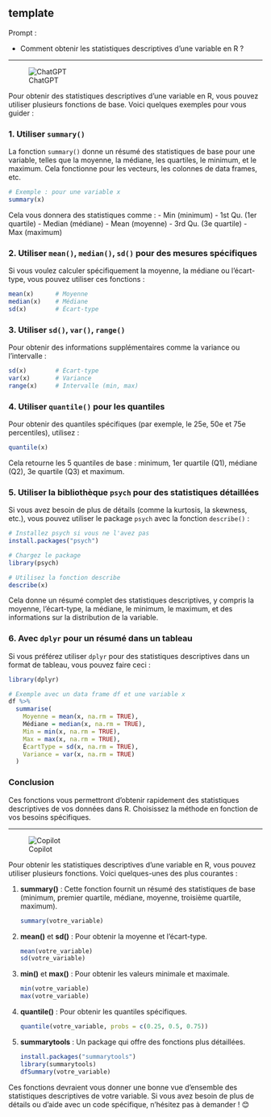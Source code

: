 ## template

::: {.callout-note appearance="simple"}
Prompt : 

* Comment obtenir les statistiques descriptives d'une variable en R ?


:::

----

![ChatGPT](../img/ChatGPT.PNG)

Pour obtenir des statistiques descriptives d'une variable en R, vous pouvez utiliser plusieurs fonctions de base. Voici quelques exemples pour vous guider :

### 1. **Utiliser `summary()`**

La fonction `summary()` donne un résumé des statistiques de base pour une variable, telles que la moyenne, la médiane, les quartiles, le minimum, et le maximum. Cela fonctionne pour les vecteurs, les colonnes de data frames, etc.

```R
# Exemple : pour une variable x
summary(x)
```

Cela vous donnera des statistiques comme :
- Min (minimum)
- 1st Qu. (1er quartile)
- Median (médiane)
- Mean (moyenne)
- 3rd Qu. (3e quartile)
- Max (maximum)

### 2. **Utiliser `mean()`, `median()`, `sd()` pour des mesures spécifiques**

Si vous voulez calculer spécifiquement la moyenne, la médiane ou l'écart-type, vous pouvez utiliser ces fonctions :

```R
mean(x)      # Moyenne
median(x)    # Médiane
sd(x)        # Écart-type
```

### 3. **Utiliser `sd()`, `var()`, `range()`**

Pour obtenir des informations supplémentaires comme la variance ou l'intervalle :

```R
sd(x)        # Écart-type
var(x)       # Variance
range(x)     # Intervalle (min, max)
```

### 4. **Utiliser `quantile()` pour les quantiles**

Pour obtenir des quantiles spécifiques (par exemple, le 25e, 50e et 75e percentiles), utilisez :

```R
quantile(x)
```

Cela retourne les 5 quantiles de base : minimum, 1er quartile (Q1), médiane (Q2), 3e quartile (Q3) et maximum.

### 5. **Utiliser la bibliothèque `psych` pour des statistiques détaillées**

Si vous avez besoin de plus de détails (comme la kurtosis, la skewness, etc.), vous pouvez utiliser le package `psych` avec la fonction `describe()` :

```R
# Installez psych si vous ne l'avez pas
install.packages("psych")

# Chargez le package
library(psych)

# Utilisez la fonction describe
describe(x)
```

Cela donne un résumé complet des statistiques descriptives, y compris la moyenne, l'écart-type, la médiane, le minimum, le maximum, et des informations sur la distribution de la variable.

### 6. **Avec `dplyr` pour un résumé dans un tableau**

Si vous préférez utiliser `dplyr` pour des statistiques descriptives dans un format de tableau, vous pouvez faire ceci :

```R
library(dplyr)

# Exemple avec un data frame df et une variable x
df %>%
  summarise(
    Moyenne = mean(x, na.rm = TRUE),
    Médiane = median(x, na.rm = TRUE),
    Min = min(x, na.rm = TRUE),
    Max = max(x, na.rm = TRUE),
    ÉcartType = sd(x, na.rm = TRUE),
    Variance = var(x, na.rm = TRUE)
  )
```

### Conclusion

Ces fonctions vous permettront d'obtenir rapidement des statistiques descriptives de vos données dans R. Choisissez la méthode en fonction de vos besoins spécifiques.

----

![Copilot](../img/copilot.PNG)

Pour obtenir les statistiques descriptives d'une variable en R, vous pouvez utiliser plusieurs fonctions. Voici quelques-unes des plus courantes :

1. **summary()** : Cette fonction fournit un résumé des statistiques de base (minimum, premier quartile, médiane, moyenne, troisième quartile, maximum).
   ```R
   summary(votre_variable)
   ```

2. **mean()** et **sd()** : Pour obtenir la moyenne et l'écart-type.
   ```R
   mean(votre_variable)
   sd(votre_variable)
   ```

3. **min()** et **max()** : Pour obtenir les valeurs minimale et maximale.
   ```R
   min(votre_variable)
   max(votre_variable)
   ```

4. **quantile()** : Pour obtenir les quantiles spécifiques.
   ```R
   quantile(votre_variable, probs = c(0.25, 0.5, 0.75))
   ```

5. **summarytools** : Un package qui offre des fonctions plus détaillées.
   ```R
   install.packages("summarytools")
   library(summarytools)
   dfSummary(votre_variable)
   ```

Ces fonctions devraient vous donner une bonne vue d'ensemble des statistiques descriptives de votre variable. Si vous avez besoin de plus de détails ou d'aide avec un code spécifique, n'hésitez pas à demander ! 😊